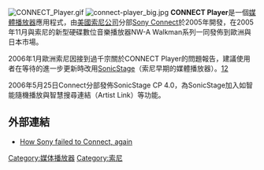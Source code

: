 [[File:CONNECT_Player.gif|right]]
[[File:connect-player_big.jpg|thumb]]
'''CONNECT Player'''是一個[[媒體播放器|媒體播放器]]應用程式，由[[索尼|美國索尼公司]]分部[[Sony_Connect|Sony Connect]]於2005年開發，在2005年11月與索尼的新型硬碟數位音樂播放器NW-A Walkman系列一同發佈到歐洲與日本市場。

2006年1月歐洲索尼因接到過千宗關於CONNECT Player的問題報告，建議使用者在等待的進一步更新時改用[[SonicStage|SonicStage]]（索尼早期的媒體播放器）。[http://support.sony-europe.com/DNA/Hotnews/hotnews.asp?l=en&f=ConSon]{{Wayback|url=http://support.sony-europe.com/DNA/Hotnews/hotnews.asp?l=en&f=ConSon |date=20100628112736 }}[http://www.timesonline.co.uk/newspaper/0%2C%2C175-2002482%2C00.html]{{Wayback|url=http://www.timesonline.co.uk/newspaper/0%2C%2C175-2002482%2C00.html |date=20081007230836 }}

2006年5月25日Connect分部發佈SonicStage CP 4.0，為SonicStage加入如智能隨機播放與智慧搜尋連結（Artist Link）等功能。

== 外部連結 ==
* [https://archive.is/20130121041754/http://news.com.com/How+Sony+failed+to+Connect,+again/2100-1027_3-6078659.html How Sony failed to Connect, again]

{{Sony品牌}}
{{Media player (application software)}}

[[Category:媒体播放器|Category:媒体播放器]]
[[Category:索尼|Category:索尼]]